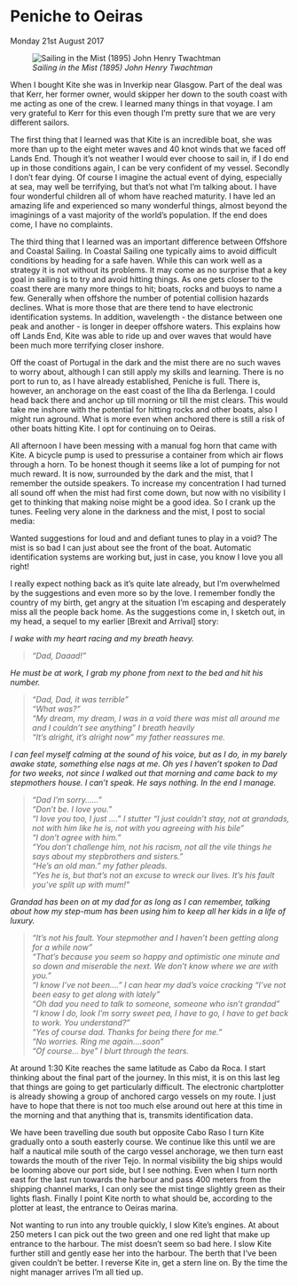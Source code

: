 
# Peniche to Oeiras 
Monday 21st August 2017

![*Sailing in the Mist (1895) John Henry Twachtman*](images/SailingInTheMist.jpg)

When I bought Kite she was in Inverkip near Glasgow. Part of the deal was that Kerr, her former owner, would skipper her down to the south coast with me acting as one of the crew. I learned many things in that voyage. I am very grateful to Kerr for this even though I’m pretty sure that we are very different sailors.

The first thing that I learned was that Kite is an incredible boat, she was more than up to the eight meter waves and 40 knot winds that we faced off Lands End. Though it’s not weather I would ever choose to sail in, if I do end up in those conditions again, I can be very confident of my vessel. Secondly I don’t fear dying. Of course I imagine the actual event of dying, especially at sea, may well be terrifying, but that’s not what I’m talking about. I have four wonderful children all of whom have reached maturity. I have led an amazing life and experienced so many wonderful things, almost beyond the imaginings of a vast majority of the world’s population. If the end does come, I have no complaints.

The third thing that I learned was an important difference between Offshore and Coastal Sailing. In Coastal Sailing one typically aims to avoid difficult conditions by heading for a safe haven. While this can work well as a strategy it is not without its problems. It may come as no surprise that a key goal in sailing is to try and avoid hitting things. As one gets closer to the coast there are many more things to hit; boats, rocks and buoys to name a few. Generally when offshore the number of potential collision hazards declines. What is more those that are there tend to have electronic identification systems. In addition, wavelength - the distance between one peak and another - is longer in deeper offshore waters. This explains how off Lands End, Kite was able to ride up and over waves that would have been much more terrifying closer inshore.

Off the coast of Portugal in the dark and the mist there are no such waves to worry about, although I can still apply my skills and learning. There is no port to run to, as I have already established, Peniche is full. There is, however, an anchorage on the east coast of the Ilha da Berlenga. I could head back there and anchor up till morning or till the mist clears. This would take me inshore with the potential for hitting rocks and other boats, also I might run aground. What is more even when anchored there is still a risk of other boats hitting Kite. I opt for continuing on to Oeiras.

All afternoon I have been messing with a manual fog horn that came with Kite. A bicycle pump is used to pressurise a container from which air flows through a horn. To be honest though it seems like a lot of pumping for not much reward. It is now, surrounded by the dark and the mist, that I remember the outside speakers. To increase my concentration I had turned all sound off when the mist had first come down, but now with no visibility I get to thinking that making noise might be a good idea. So I crank up the tunes. Feeling very alone in the darkness and the mist, I post to social media:

Wanted suggestions for loud and and defiant tunes to play in a void? The mist is so bad I can just about see the front of the boat. Automatic identification systems are working but, just in case, you know I love you all right!

I really expect nothing back as it’s quite late already, but I’m overwhelmed by the suggestions and even more so by the love. I remember fondly the country of my birth, get angry at the situation I’m escaping and desperately miss all the people back home. As the suggestions come in, I sketch out, in my head, a sequel to my earlier [Brexit and Arrival] story:

*I wake with my heart racing and my breath heavy.*

> *“Dad, Daaad!”* 

*He must be at work, I grab my phone from next to the bed and hit his number.*  

> *“Dad, Dad, it was terrible”*  
> *“What was?”*  
> *“My dream, my dream, I was in a void there was mist all around me and I couldn’t see anything” I breath heavily*  
> *“It’s alright, it’s alright now” my father reassures me.*  

*I can feel myself calming at the sound of his voice, but as I do, in my barely awake state, something else nags at me. Oh yes I haven’t spoken to Dad for two weeks, not since I walked out that morning and came back to my stepmothers house. I can’t speak. He says nothing. In the end I manage.*  

> *“Dad I’m sorry…… "*  
> *“Don’t be. I love you.”*  
> *“I love you too, I just ….” I stutter “I just couldn’t stay, not at grandads, not with him like he is, not with you agreeing with his bile”*  
> *“I don’t agree with him.”*  
> *“You don’t challenge him, not his racism, not all the vile things he says about my stepbrothers and sisters.”*  
> *“He’s an old man.” my father pleads.*  
> *“Yes he is, but that’s not an excuse to wreck our lives. It’s his fault you’ve split up with mum!”*  

*Grandad has been on at my dad for as long as I can remember, talking about how my step-mum has been using him to keep all her kids in a life of luxury.*  

> *“It’s not his fault. Your stepmother and I haven’t been getting along for a while now”*  
> *“That’s because you seem so happy and optimistic one minute and so down and miserable the next. We don’t know where we are with you.”*  
> *“I know I’ve not been….” I can hear my dad’s voice cracking “I’ve not been easy to get along with lately”*  
> *“Oh dad you need to talk to someone, someone who isn’t grandad”*  
> *“I know I do, look I’m sorry sweet pea, I have to go, I have to get back to work. You understand?”*  
> *“Yes of course dad. Thanks for being there for me.”*  
> *“No worries. Ring me again….soon”*  
> *“Of course… bye” I blurt through the tears.*  

At around 1:30 Kite reaches the same latitude as Cabo da Roca. I start thinking about the final part of the journey. In this mist, it is on this last leg  that things are going to get particularly difficult. The electronic chartplotter is already showing a group of anchored cargo vessels on my route. I just have to hope that there is not too much else around out here at this time in the morning and that anything that is, transmits identification data.

We have been travelling due south but opposite Cabo Raso I turn Kite gradually onto a south easterly course. We continue like this until we are half a nautical mile south of the cargo vessel anchorage, we then turn east towards the mouth of the river Tejo. In normal visibility the big ships would be looming above our port side, but I see nothing. Even when I turn north east for the last run towards the harbour and pass 400 meters from the shipping channel marks, I can only see the mist tinge slightly green as their lights flash. Finally I point Kite north to what should be, according to the plotter at least, the entrance to Oeiras marina.

Not wanting to run into any trouble quickly, I slow Kite's engines. At about 250 meters I can pick out the two green and one red light that make up entrance to the harbour. The mist doesn’t seem so bad here. I slow Kite further still and gently ease her into the harbour. The berth that I’ve been given couldn’t be better. I reverse Kite in, get a stern line on. By the time the night manager arrives I’m all tied up.
